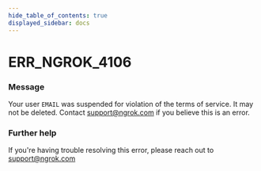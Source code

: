 ```yaml
---
hide_table_of_contents: true
displayed_sidebar: docs
---
```



# ERR_NGROK_4106

### Message

Your user `EMAIL` was suspended for violation of the terms of service. It may not be deleted. Contact support@ngrok.com if you believe this is an error.

<ErrorDetails error="err_ngrok_4106" />

### Further help

If you're having trouble resolving this error, please reach out to [support@ngrok.com](mailto:support@ngrok.com?subject=Help%20with%20ERR_NGROK_4106)
